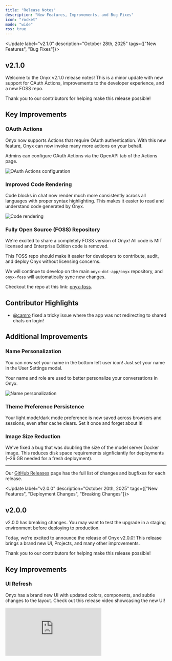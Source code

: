 ```yaml
---
title: "Release Notes"
description: "New Features, Improvements, and Bug Fixes"
icon: "rocket"
mode: "wide"
rss: true
---
```


<Update label="v2.1.0" description="October 28th, 2025" tags={["New Features", "Bug Fixes"]}>

  ## v2.1.0

  Welcome to the Onyx v2.1.0 release notes! This is a minor update with new support for OAuth Actions,
  improvements to the developer experience, and a new FOSS repo.

  Thank you to our contributors for helping make this release possible!

  ## Key Improvements

  ### OAuth Actions

  Onyx now supports Actions that require OAuth authentication.
  With this new feature, Onyx can now invoke many more actions on your behalf.
  
  Admins can configure OAuth Actions via the OpenAPI tab of the Actions page.

  <img className="rounded-image" src="/assets/changelog/v2.1.0/showcase_oauth_actions.png" alt="OAuth Actions configuration"/>
  
  ### Improved Code Rendering

  Code blocks in chat now render much more consistently across all languages with proper syntax highlighting.
  This makes it easier to read and understand code generated by Onyx.

  <img className="rounded-image" src="/assets/changelog/v2.1.0/showcase_code_rendering.png" alt="Code rendering"/>

  ### Fully Open Source (FOSS) Repository

  We're excited to share a completely FOSS version of Onyx!
  All code is MIT licensed and Enterprise Edition code is removed.

  This FOSS repo should make it easier for developers to contribute, audit, and deploy Onyx without licensing concerns.

  We will continue to develop on the main `onyx-dot-app/onyx` repository, 
  and `onyx-foss` will automatically sync new changes.

  Checkout the repo at this link: [onyx-foss](https://github.com/onyx-dot-app/onyx-foss).

  ## Contributor Highlights

  - [@camro](https://github.com/camro) fixed a tricky issue where the app was not redirecting to shared chats on login!

  ## Additional Improvements

  ### Name Personalization

  You can now set your name in the bottom left user icon! Just set your name in the User Settings modal.

  Your name and role are used to better personalize your conversations in Onyx.

  <img className="rounded-image" src="/assets/changelog/v2.1.0/showcase_personal_name.png" alt="Name personalization"/>

  ### Theme Preference Persistence

  Your light mode/dark mode preference is now saved across browsers and sessions, even after cache clears.
  Set it once and forget about it!

  ### Image Size Reduction

  We've fixed a bug that was doubling the size of the model server Docker image.
  This reduces disk space requirements signficiantly for deployments (~26 GB needed for a fresh deployment).

  ---

  Our [GitHub Releases](https://github.com/onyx-dot-app/onyx/releases)
  page has the full list of changes and bugfixes for each release.

</Update>

<Update label="v2.0.0" description="October 20th, 2025" tags={["New Features", "Deployment Changes", "Breaking Changes"]}>

  ## v2.0.0

  <Note>
    v2.0.0 has breaking changes.
    You may want to test the upgrade in a staging environment before deploying to production.
  </Note>

  Today, we're excited to announce the release of Onyx v2.0.0! This release brings a brand new UI, Projects,
  and many other improvements.

  Thank you to our contributors for helping make this release possible!

  ## Key Improvements

  ### UI Refresh

  Onyx has a brand new UI with updated colors, components, and subtle changes to the layout.
  Check out this release video showcasing the new UI!

  <div style={{position: 'relative', paddingBottom: '56.25%', height: 0, overflow: 'hidden', borderRadius: '0.5rem'}}>
    <iframe
    src="https://www.youtube.com/embed/FE_-6IjyyPw?si=arXXagEUvlgwMfv9" title="YouTube video player" frameborder="0"
    allow="accelerometer; autoplay; clipboard-write; encrypted-media; gyroscope; picture-in-picture;
    web-share" referrerpolicy="strict-origin-when-cross-origin" allowfullscreen style={{position: 'absolute', top: 0,
    left: 0, width: '100%', height: '100%', borderRadius: '0.5rem'}} />
  </div>

  ### Single-sign on (SSO) added to Community Edition

  SSO (via OIDC and SAML) is now available in the Community Edition of Onyx!

  All users can now configure basic authentication, Google OAuth,
  or SSO via identity providers like Okta and Azure EntraID.

  Read more about authentication options in our [deployment docs](/deployment/authentication/).
  Read more about our open source philosphy in our [Open Source
  Statement](/overview/miscellaneous/open_source_statement/).

  ### Projects

  Projects allow users to organize files and chats based on a specific context.
  You can think of this as a folder where you upload files, define project-level instructions,
  and work from the same starting point in every chat session.

  <img className="rounded-image" src="/assets/changelog/v2.0.0/showcase_projects.png" alt="Projects feature screenshot"/>

  Projects is a direct replacement of My Documents, but with added functionality.
  Files you've previously uploaded to My Documents should appear in Projects.

  ### New Docker Compose File

  We've simplified the Docker Compose files to make it easier to deploy Onyx.

  Previously, you may have used `docker-compose.dev.yml`, `docker-compose.prod.yml`, or `docker-compose.gpu-dev.yml`.
  These have been consolidated into a single `docker-compose.yml` file.

  With the new compose file, you can run `docker compose up -d` to start Onyx.

  <Note>
    If you've previously used the old compose files, you will need to add the `-p onyx-stack` flag.

    I.e. `docker compose -p onyx-stack up -d`.

    Additionally, you will need to migrate any changes you may have made to your compose file.
  </Note>

  ### Organization info and personalization

  We've found that questions posed to Onyx often require context on who you are, what you work on,
  and what your company does.
  It is difficult to infer this from search results alone because they are a narrow view into your context.

  To help with this,
  admins can now add information about their organization in the **Workspace Settings** tab of the Admin Panel.
  Additionally, users can add information about themselves in the User Settings page.

  <img className="rounded-image" src="/assets/changelog/v2.0.0/basic_org_info.png" alt="Organization info configuration"/>

  <img className="rounded-image" src="/assets/changelog/v2.0.0/basic_personalization.png" alt="User info configuration"/>

  This is a simple, but powerful first step in our organization and personalization features. In the future,
  Onyx will extract and save this information automatically.

  ### Curators can now create actions

  Due to popular demand, Curators and Global Curators can now create Actions via OpenAPI or MCP!

  Read more about Actions in our [admin docs](/admin/actions/overview/).

  <img className="rounded-image" src="/assets/changelog/v2.0.0/showcase_curator_actions.png" alt="Curators can now create actions"/>

  ### Search filters

  Source filters are back for the Internal Search Action!

  To filter the sources of your search results, click the Actions configuration button in the Input Bar,
  select the arrow next to Internal Search, and select the sources you want to include.

  <img className="rounded-image" src="/assets/changelog/v2.0.0/showcase_filters_1.png" alt="Actions in the Chat Input Bar"/>

  <img className="rounded-image" src="/assets/changelog/v2.0.0/showcase_filters_2.png" alt="Source filters"/>

  ### Language and Embedding Models

  We've added support for [Claude Sonnet 4.5](https://www.anthropic.com/news/claude-sonnet-4-5),
  [Claude Haiku 4.5](https://www.anthropic.com/news/claude-haiku-4-5),
  and [Gemini Embedding 001](https://developers.googleblog.com/en/gemini-embedding-available-gemini-api/).

  Try them out by configuring Anthropic in the **LLM Configuration** page and Google Vertex AI on the **Search
  Settings** page of the Admin Panel.

  ## Contributor Highlights

  - [@Django149](https://github.com/Django149) added right-to-left language support for the chat interface!
  - [@nsklei](https://github.com/nsklei) added support for indexing Microsoft Teams attachments!
  - [@linkages](https://github.com/linkages) added generation of SHA256 hashes of documents for the Onyx File Store!
  - [@grafke](https://github.com/grafke) fixed a bug in GPT search timestamps!

  ## Additional Improvements

  ### Support for SSE (server-sent events) MCP servers

  Onyx now supports SSE (server-sent events) MCP servers.
  Configure either Streamable HTTP or SSE servers in the Admin Actions page.

  Read more about MCP in our [admin docs](/admin/actions/mcp/).

  ### Permission Sync Status updates

  Permission sync connectors will now display sync status in the Admin Panel.

  ### Ollama Support

  You can now configure both locally-hosted and cloud-hosted models with Ollama.
  Read more about Ollama in our [admin docs](/admin/ai_models/ollama/).

  ### OpenRouter Support

  You can now configure Onyx to use models from OpenRouter.
  Read more about OpenRouter in our [admin docs](/admin/ai_models/openrouter/).

  ### One Line Deployment Script

  We've added a [single line launch script](deployment/getting_started/quickstart) to make it easier to deploy Onyx.
  This script will check your system resources and requirements and guide you through the necessary steps to deploy
  Onyx.

  <Note>
    This script is intended for new users. For existing users,
    we recommend sticking with your existing deployment method.
  </Note>

  ### KEDA Autoscaling

  We've added support for KEDA (Kubernetes Event-Driven Autoscaling) to Onyx Helm charts.
  Kubernetes deployments may choose either HPA (Horizontal Pod Autoscaling) or KEDA for autoscaling.

  ---

  Our [GitHub Releases](https://github.com/onyx-dot-app/onyx/releases)
  page has the full list of changes and bugfixes for each release.

</Update>

<Update label="Prior Changes" description="<v2.0.0">

  ## Release Notes Prior to v2.0.0

  Check out our [GitHub Releases](https://github.com/onyx-dot-app/onyx/releases)
  page for details regarding prior changes.

  Additionally, our Discord `#announcements` channel is a great place to stay up to date with Onyx updates.

  Major releases and breaking changes are also announced in the [Discord Server](https://discord.gg/4NA5SbzrWb).
</Update>
